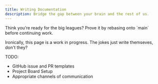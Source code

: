 ```yaml
---
title: Writing Documentation
description: Bridge the gap between your brain and the rest of us.
---
```


<Callout>
  Think you’re ready for the big leagues? Prove it by rebasing onto `main`
  before continuing work.
</Callout>

<Cards>
  <Card
    title={"How to write good docs - Fuma Nama, author of the framework used to build this site"}
    href={`https://fuma-nama.vercel.app/blog/good-docs`}
    description={`Write code, and you may solve a problem. Write documentation, and you'll solve many problems before they even happen.`}
  />
</Cards>

Ironically, this page is a work in progress. The jokes just write themseves, don't they?

TODO: 
- GitHub issue and PR templates
- Project Board Setup
- Appropriate channels of communication
